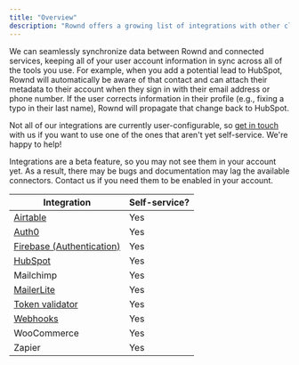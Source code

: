 ```yaml
---
title: "Overview"
description: "Rownd offers a growing list of integrations with other cloud services, CRMs, and more. Here's a list of the integrations we currently support."
---
```


We can seamlessly synchronize data between Rownd and connected
services, keeping all of your user account information in sync across
all of the tools you use. For example, when you add a potential lead to HubSpot,
Rownd will automatically be aware of that contact and can attach their metadata
to their account when they sign in with their email address or phone number. If
the user corrects information in their profile (e.g., fixing a typo in their
last name), Rownd will propagate that change back to HubSpot.

Not all of our integrations are currently user-configurable, so
[get in touch](https://rownd.io/contact) with us if you want to use one of the
ones that aren't yet self-service. We're happy to help!

<Info>
Integrations are a beta feature, so you may not see them in your account yet. As a result, there may be bugs and documentation may lag the available connectors. Contact us if you need them to be enabled in your account.
</Info>

| Integration                                                                                         | Self-service? |
| --------------------------------------------------------------------------------------------------- | ------------- |
| [Airtable](./airtable)                                                                              | Yes           |
| [Auth0](./auth0)                                                                                    | Yes           |
| [Firebase (Authentication)](./firebase/authentication)                                                                           | Yes           |
| [HubSpot](./hubspot)                                                                                | Yes           |
| Mailchimp                                                                                           | Yes           |
| [MailerLite](./mailerlite)                                                                          | Yes           |
| [Token validator](./token-validator)                                                                | Yes           |
| [Webhooks](./webhooks)                                                                              | Yes           |
| WooCommerce                                                                                         | Yes           |
| Zapier                                                                                              | Yes           |
